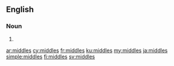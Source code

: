 ==English==

===Noun===
{{head|en|plural}}

# {{plural of|middle|lang=en}}

[[ar:middles]]
[[cy:middles]]
[[fr:middles]]
[[ku:middles]]
[[my:middles]]
[[ja:middles]]
[[simple:middles]]
[[fi:middles]]
[[sv:middles]]
